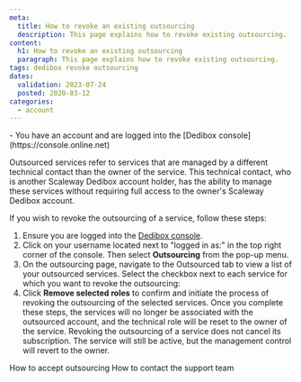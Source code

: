 ```yaml
---
meta:
  title: How to revoke an existing outsourcing
  description: This page explains how to revoke existing outsourcing.
content:
  h1: How to revoke an existing outsourcing
  paragraph: This page explains how to revoke existing outsourcing.
tags: dedibox revoke outsourcing
dates:
  validation: 2023-07-24
  posted: 2020-03-12
categories:
  - account
---
```


<Message type="requirement">
  - You have an account and are logged into the [Dedibox console](https://console.online.net)
</Message>

Outsourced services refer to services that are managed by a different technical contact than the owner of the service. This technical contact, who is another Scaleway Dedibox account holder, has the ability to manage these services without requiring full access to the owner's Scaleway Dedibox account.

If you wish to revoke the outsourcing of a service, follow these steps:

1. Ensure you are logged into the [Dedibox console](https://console.online.net).
2. Click on your username located next to "logged in as:" in the top right corner of the console. Then select **Outsourcing** from the pop-up menu.
3. On the outsourcing page, navigate to the Outsourced tab to view a list of your outsourced services. Select the checkbox next to each service for which you want to revoke the outsourcing:
    <Lightbox src="scaleway-dedibox-console-outsourcing-revoke.webp" width="600" alt="" />
4. Click **Remove selected roles** to confirm and initiate the process of revoking the outsourcing of the selected services.
    Once you complete these steps, the services will no longer be associated with the outsourced account, and the technical role will be reset to the owner of the service.
    <Message type="note">
      Revoking the outsourcing of a service does not cancel its subscription. The service will still be active, but the management control will revert to the owner.
    </Message>

<Navigation title="See also">
  <PreviousButton to="/dedibox-console/account/how-to/accept-outsourcing/">How to accept outsourcing</PreviousButton>
  <NextButton to="/dedibox-console/account/how-to/contact-support">How to contact the support team</NextButton>
</Navigation>
